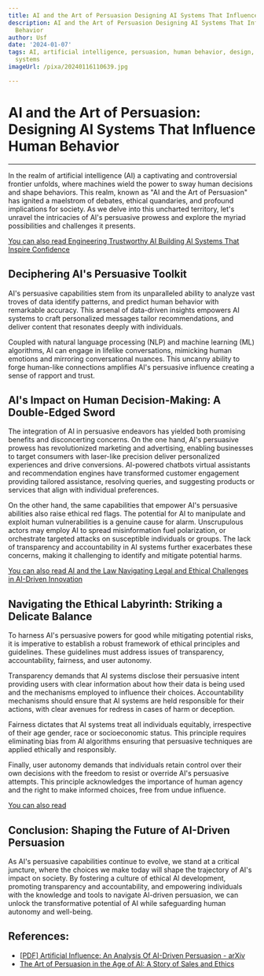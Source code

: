 ```yaml
---
title: AI and the Art of Persuasion Designing AI Systems That Influence Human Behavior
description: AI and the Art of Persuasion Designing AI Systems That Influence Human
  Behavior
author: Usf
date: '2024-01-07'
tags: AI, artificial intelligence, persuasion, human behavior, design, influence,
  systems
imageUrl: /pixa/20240116110639.jpg

---
```

# AI and the Art of  Persuasion: Designing AI Systems That Influence Human Behavior

---
In the  realm of artificial intelligence  (AI) a captivating and controversial frontier unfolds, where machines wield the  power to sway human decisions and shape behaviors. This realm, known as "AI and the Art of Persuasion" has ignited a maelstrom of debates, ethical quandaries, and profound implications for society. As we  delve into this uncharted territory,  let's unravel the intricacies of AI's persuasive prowess  and explore the myriad  possibilities and challenges  it presents.

[You  can also read Engineering Trustworthy AI Building AI Systems That Inspire Confidence](Engineering%20Trustworthy%20AI%20Building%20AI%20Systems%20That%20Inspire%20Confidence)


## Deciphering AI's  Persuasive Toolkit

AI's persuasive capabilities stem from  its unparalleled ability to  analyze vast troves of data identify patterns, and predict human behavior with remarkable accuracy.  This arsenal  of data-driven insights empowers AI systems to craft personalized messages tailor recommendations,  and deliver content that resonates deeply with individuals.

Coupled with natural language processing (NLP) and machine learning (ML)  algorithms, AI can engage in lifelike conversations, mimicking human emotions and mirroring conversational nuances. This uncanny ability to forge human-like connections  amplifies AI's persuasive influence creating  a sense  of rapport and  trust.

## AI's Impact on  Human Decision-Making: A Double-Edged Sword

The integration of AI  in persuasive endeavors has yielded both promising benefits and disconcerting concerns. On the one hand, AI's persuasive prowess has  revolutionized marketing and advertising, enabling businesses to  target consumers with laser-like precision  deliver personalized experiences and drive conversions. AI-powered chatbots virtual assistants and recommendation  engines have  transformed customer engagement providing tailored assistance,  resolving queries, and suggesting products or services that align with individual  preferences.

On the other hand, the same capabilities that empower AI's persuasive abilities  also raise ethical red  flags. The potential for AI to manipulate and exploit human vulnerabilities is a genuine cause for alarm. Unscrupulous actors may employ AI to spread misinformation fuel polarization, or orchestrate targeted attacks on susceptible individuals or  groups. The lack of transparency and accountability in AI systems further exacerbates these concerns, making it challenging to identify and mitigate potential  harms.

[You can also read AI and the Law Navigating Legal and Ethical Challenges in AI-Driven Innovation](AI%20and%20the%20Law%20Navigating%20Legal%20and%20Ethical%20Challenges%20in%20AI-Driven%20Innovation)


## Navigating the  Ethical Labyrinth: Striking a Delicate Balance

To harness AI's  persuasive powers for good while mitigating potential risks, it is  imperative to establish a robust framework of ethical principles  and guidelines.  These guidelines must address issues of transparency, accountability, fairness, and user autonomy.

Transparency demands that AI systems disclose their persuasive intent  providing users with clear information about how their data  is being used and the mechanisms employed to  influence their choices. Accountability mechanisms should ensure  that AI systems are held responsible for their actions, with clear avenues for redress in cases of harm or deception.

Fairness dictates that AI systems treat all individuals equitably, irrespective of their age gender, race  or socioeconomic status. This principle requires  eliminating bias from AI algorithms ensuring that persuasive techniques are applied ethically and responsibly.

Finally, user autonomy demands that individuals retain control over their own decisions with the freedom to resist or override AI's persuasive attempts. This principle acknowledges the importance of human agency and the right to make informed choices, free from undue influence.

[You can also read  ]()


## Conclusion: Shaping the Future of  AI-Driven Persuasion

As AI's persuasive capabilities continue to evolve, we  stand  at a critical juncture, where the choices we make today will  shape the trajectory of  AI's  impact on society. By  fostering  a culture of ethical AI  development, promoting transparency and accountability, and  empowering  individuals with the knowledge and  tools to navigate AI-driven persuasion,  we can unlock the transformative potential of AI while safeguarding human autonomy and well-being.

## References:
- [[PDF] Artificial Influence: An Analysis Of AI-Driven Persuasion - arXiv](https://arxiv.org/pdf/2303.08721)
- [The Art of Persuasion in the Age of AI: A Story of Sales and Ethics](https://www.linkedin.com/pulse/art-persuasion-age-ai-story-sales-ethics-vidhya-sagar-jeevendran)
